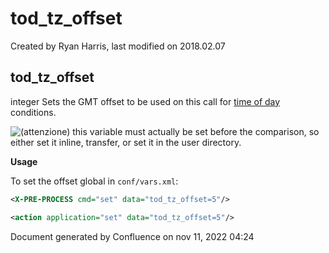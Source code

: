 
# tod_tz_offset 

 Created by  Ryan Harris, last modified on 2018.02.07

## tod_tz_offset

integer Sets the GMT offset to be used on this call for [time of day](../FreeSWITCH-Explained/Dialplan/Time-of-Day-and-Holiday-Routing_6586868.mdx#about) conditions.

![(attenzione)](/images/icons/emoticons/warning.svg) this variable must actually be set before the comparison, so either set it inline, transfer, or set it in the user directory.

**Usage**

To set the offset global in `conf/vars.xml`:

```xml
<X-PRE-PROCESS cmd="set" data="tod_tz_offset=5"/>
```

```xml
<action application="set" data="tod_tz_offset=5"/>
```

Document generated by Confluence on nov 11, 2022 04:24
